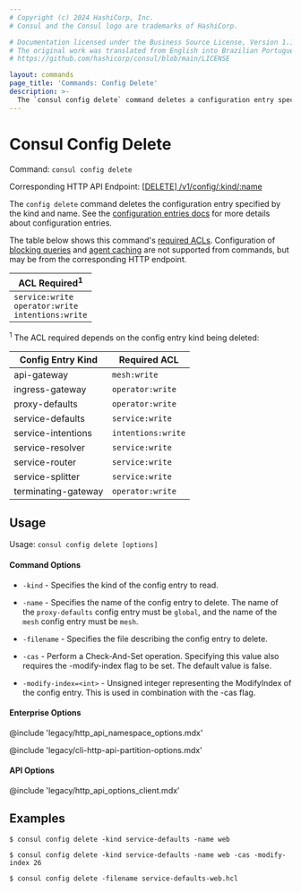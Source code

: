 ```yaml
---
# Copyright (c) 2024 HashiCorp, Inc.
# Consul and the Consul logo are trademarks of HashiCorp.

# Documentation licensed under the Business Source License, Version 1.1.
# The original work was translated from English into Brazilian Portuguese.
# https://github.com/hashicorp/consul/blob/main/LICENSE

layout: commands
page_title: 'Commands: Config Delete'
description: >-
  The `consul config delete` command deletes a configuration entry specified by kind and name.
---
```


# Consul Config Delete

Command: `consul config delete`

Corresponding HTTP API Endpoint: [\[DELETE\] /v1/config/:kind/:name](/consul/api-docs/config#delete-configuration)

The `config delete` command deletes the configuration entry specified by the
kind and name. See the [configuration entries docs](/consul/docs/fundamentals/config-entry)
for more details about configuration entries.

The table below shows this command's [required ACLs](/consul/api-docs/api-structure#authentication). Configuration of
[blocking queries](/consul/api-docs/features/blocking) and [agent caching](/consul/api-docs/features/caching)
are not supported from commands, but may be from the corresponding HTTP endpoint.

| ACL Required<sup>1</sup>                                      |
| ------------------------------------------------------------- |
| `service:write`<br />`operator:write`<br />`intentions:write` |

<sup>1</sup> The ACL required depends on the config entry kind being deleted:

| Config Entry Kind   | Required ACL       |
| ------------------- | ------------------ |
| api-gateway         | `mesh:write`       |
| ingress-gateway     | `operator:write`   |
| proxy-defaults      | `operator:write`   |
| service-defaults    | `service:write`    |
| service-intentions  | `intentions:write` |
| service-resolver    | `service:write`    |
| service-router      | `service:write`    |
| service-splitter    | `service:write`    |
| terminating-gateway | `operator:write `  |

## Usage

Usage: `consul config delete [options]`

#### Command Options

- `-kind` - Specifies the kind of the config entry to read.

- `-name` - Specifies the name of the config entry to delete. The name of the
`proxy-defaults` config entry must be `global`, and the name of the `mesh`
config entry must be `mesh`.

- `-filename` - Specifies the file describing the config entry to delete.

- `-cas` - Perform a Check-And-Set operation. Specifying this value also
requires the -modify-index flag to be set. The default value is false.

- `-modify-index=<int>` - Unsigned integer representing the ModifyIndex of the
config entry. This is used in combination with the -cas flag.

#### Enterprise Options

@include 'legacy/http_api_namespace_options.mdx'

@include 'legacy/cli-http-api-partition-options.mdx'

#### API Options

@include 'legacy/http_api_options_client.mdx'

## Examples

    $ consul config delete -kind service-defaults -name web

    $ consul config delete -kind service-defaults -name web -cas -modify-index 26

    $ consul config delete -filename service-defaults-web.hcl
